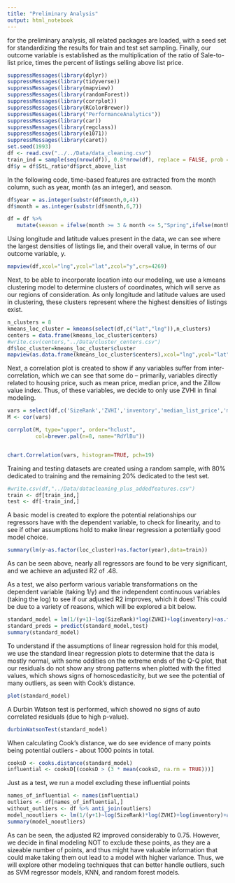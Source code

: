 ```yaml
---
title: "Preliminary Analysis"
output: html_notebook
---
```


for the preliminary analysis, all related packages are loaded, with a seed set for standardizing the results for train and test set sampling. Finally, our outcome variable is established as the multiplication of the ratio of Sale-to-list price, times the percent of listings selling above list price.
```r
suppressMessages(library(dplyr))
suppressMessages(library(tidyverse))
suppressMessages(library(mapview))
suppressMessages(library(randomForest))
suppressMessages(library(corrplot))
suppressMessages(library(RColorBrewer))
suppressMessages(library("PerformanceAnalytics"))
suppressMessages(library(car))
suppressMessages(library(regclass))
suppressMessages(library(e1071))
suppressMessages(library(caret))
set.seed(1993)
df <- read.csv("../../Data/data_cleaning.csv")
train_ind = sample(seq(nrow(df)), 0.8*nrow(df), replace = FALSE, prob = NULL)
df$y = df$StL_ratio*df$prct_above_list
```


In the following code, time-based features are extracted from the month column, such as year, month (as an integer), and season. 
```r
df$year = as.integer(substr(df$month,0,4))
df$month = as.integer(substr(df$month,6,7))

df = df %>% 
   mutate(season = ifelse(month >= 3 & month <= 5,"Spring",ifelse(month >= 6 & month <= 8,"Summer",ifelse(month >= 9& month <= 11,"Fall","Winter"))))
```

Using longitude and latitude values present in the data, we can see where the largest densities of listings lie, and their overall value, in terms of our outcome variable, y.
```r
mapview(df,xcol="lng",ycol="lat",zcol="y",crs=4269)
```

Next, to be able to incorporate location into our modeling, we use a kmeans clustering model to determine clusters of coordinates, which will serve as our regions of consideration. As only longitude and latitude values are used in clustering, these clusters represent where the highest densities of listings exist.
```r
n_clusters = 8
kmeans_loc_cluster = kmeans(select(df,c("lat","lng")),n_clusters)
centers = data.frame(kmeans_loc_cluster$centers)
#write.csv(centers,"../Data/cluster_centers.csv")
df$loc_cluster=kmeans_loc_cluster$cluster
mapview(as.data.frame(kmeans_loc_cluster$centers),xcol="lng",ycol="lat",crs=4269)
```



Next, a correlation plot is created to show if any variables suffer from inter-correlation, which we can see that some do -- primarily, variables directly related to housing price, such as mean price, median price, and the Zillow value index. Thus, of these variables, we decide to only use ZVHI in final modeling. 
```r
vars = select(df,c('SizeRank','ZVHI','inventory','median_list_price','median_sale_price','year','loc_cluster'))
M <- cor(vars)

corrplot(M, type="upper", order="hclust",
         col=brewer.pal(n=8, name="RdYlBu"))


chart.Correlation(vars, histogram=TRUE, pch=19)
```

Training and testing datasets are created using a random sample, with 80% dedicated to training and the remaining 20% dedicated to the test set. 
```r
#write.csv(df,"../Data/datacleaning_plus_addedfeatures.csv")
train <- df[train_ind,]
test <- df[-train_ind,]
```


A basic model is created to explore the potential relationships our regressors have with the dependent variable, to check for linearity, and to see if other assumptions hold to make linear regression a potentially good model choice.
```r
summary(lm(y~as.factor(loc_cluster)+as.factor(year),data=train))
```

As can be seen above, nearly all regressors are found to be very significant, and we achieve an adjusted R2 of .48. 

As a test, we also perform various variable transformations on the dependent variable (taking 1/y) and the independent continuous variables (taking the log) to see if our adjusted R2 improves, which it does! This could be due to a variety of reasons, which will be explored a bit below.
```r
standard_model = lm(1/(y+1)~log(SizeRank)*log(ZVHI)+log(inventory)+as.factor(season)+as.factor(loc_cluster)+as.factor(year), data=train)
standard_preds = predict(standard_model,test)
summary(standard_model)
```

To understand if the assumptions of linear regression hold for this model, we use the standard linear regression plots to determine that the data is mostly normal, with some oddities on the extreme ends of the Q-Q plot, that our residuals do not show any strong patterns when plotted with the fitted values, which shows signs of homoscedasticity, but we see the potential of many outliers, as seen with Cook's distance. 
```r
plot(standard_model)
```


A Durbin Watson test is performed, which showed no signs of auto correlated residuals (due to high p-value).
```r
durbinWatsonTest(standard_model)
```

When calculating Cook's distance, we do see evidence of many points being potential outliers - about 1000 points in total. 
```r
cooksD <- cooks.distance(standard_model)
influential <- cooksD[(cooksD > (3 * mean(cooksD, na.rm = TRUE)))]
```


Just as a test, we run a model excluding these influential points
```r
names_of_influential <- names(influential)
outliers <- df[names_of_influential,]
without_outliers <- df %>% anti_join(outliers)
model_nooutliers <- lm(1/(y+1)~log(SizeRank)*log(ZVHI)+log(inventory)+as.factor(season)+as.factor(loc_cluster)+as.factor(year), data = without_outliers)
summary(model_nooutliers)

```
As can be seen, the adjusted R2 improved considerably to 0.75. However, we decide in final modeling NOT to exclude these points, as they are a sizeable number of points, and thus might have valuable information that could make taking them out lead to a model with higher variance. Thus, we will explore other modeling techniques that can better handle outliers, such as SVM regressor models, KNN, and random forest models. 






